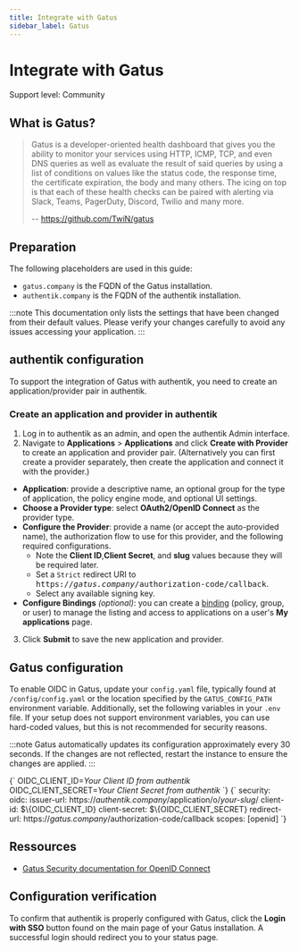 ```yaml
---
title: Integrate with Gatus
sidebar_label: Gatus
---
```



# Integrate with Gatus

<span class="badge badge--secondary">Support level: Community</span>

## What is Gatus?

> Gatus is a developer-oriented health dashboard that gives you the ability to monitor your services using HTTP, ICMP, TCP, and even DNS queries as well as evaluate the result of said queries by using a list of conditions on values like the status code, the response time, the certificate expiration, the body and many others. The icing on top is that each of these health checks can be paired with alerting via Slack, Teams, PagerDuty, Discord, Twilio and many more.
>
> -- https://github.com/TwiN/gatus

## Preparation

The following placeholders are used in this guide:

- `gatus.company` is the FQDN of the Gatus installation.
- `authentik.company` is the FQDN of the authentik installation.

:::note
This documentation only lists the settings that have been changed from their default values. Please verify your changes carefully to avoid any issues accessing your application.
:::

## authentik configuration

To support the integration of Gatus with authentik, you need to create an application/provider pair in authentik.

### Create an application and provider in authentik

1. Log in to authentik as an admin, and open the authentik Admin interface.
2. Navigate to **Applications** > **Applications** and click **Create with Provider** to create an application and provider pair. (Alternatively you can first create a provider separately, then create the application and connect it with the provider.)

- **Application**: provide a descriptive name, an optional group for the type of application, the policy engine mode, and optional UI settings.
- **Choose a Provider type**: select **OAuth2/OpenID Connect** as the provider type.
- **Configure the Provider**: provide a name (or accept the auto-provided name), the authorization flow to use for this provider, and the following required configurations.
    - Note the **Client ID**,**Client Secret**, and **slug** values because they will be required later.
    - Set a `Strict` redirect URI to <kbd>https://<em>gatus.company</em>/authorization-code/callback</kbd>.
    - Select any available signing key.
- **Configure Bindings** _(optional)_: you can create a [binding](/docs/add-secure-apps/flows-stages/bindings/) (policy, group, or user) to manage the listing and access to applications on a user's **My applications** page.

3. Click **Submit** to save the new application and provider.

## Gatus configuration

To enable OIDC in Gatus, update your `config.yaml` file, typically found at `/config/config.yaml` or the location specified by the `GATUS_CONFIG_PATH` environment variable. Additionally, set the following variables in your `.env` file. If your setup does not support environment variables, you can use hard-coded values, but this is not recommended for security reasons.

:::note
Gatus automatically updates its configuration approximately every 30 seconds. If the changes are not reflected, restart the instance to ensure the changes are applied.
:::

<IntegrationsMultilineCodeblock>
    {`
OIDC_CLIENT_ID=<em>Your Client ID from authentik</em>
OIDC_CLIENT_SECRET=<em>Your Client Secret from authentik</em>
    `}
</IntegrationsMultilineCodeblock>

<IntegrationsMultilineCodeblock>
    {`
security:
    oidc:
        issuer-url: https://<em>authentik.company</em>/application/o/<em>your-slug</em>/
        client-id: $\{OIDC_CLIENT_ID}
        client-secret: $\{OIDC_CLIENT_SECRET}
        redirect-url: https://<em>gatus.company</em>/authorization-code/callback
        scopes: [openid]
`}
</IntegrationsMultilineCodeblock>

## Ressources

- [Gatus Security documentation for OpenID Connect](https://github.com/TwiN/gatus?tab=readme-ov-file#oidc)

## Configuration verification

To confirm that authentik is properly configured with Gatus, click the **Login with SSO** button found on the main page of your Gatus installation. A successful login should redirect you to your status page.
